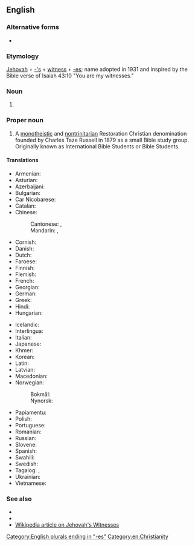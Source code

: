 ==English==

===Alternative forms===
* {{l|en|Jehovah's witnesses|Jehovah’s witnesses}} {{q|former spelling, now obsolete}}

===Etymology===
[[Jehovah]] + [[-'s]] + [[witness]] + [[-es]]; name adopted in 1931 and inspired by the Bible verse of Isaiah 43:10 "You are my witnesses."

===Noun===
{{head|en|noun form|head=[[Jehovah]][[-'s|'s]] [[witness|Witnesses]]}}

# {{plural of|en|Jehovah's Witness}}

===Proper noun===
{{en-proper noun|head=[[Jehovah]][[-'s|'s]] [[witness|Witnesses]]}}

# {{religion}} A [[monotheistic]] and [[nontrinitarian]] Restoration Christian denomination founded by Charles Taze Russell in 1879 as a small Bible study group. Originally known as International Bible Students or Bible Students.

====Translations====
{{trans-top|denomination}}
* Armenian: {{t|hy|Եհովայի վկաներ|p}}
* Asturian: {{t|ast|Testigos de Xehová}}
* Azerbaijani: {{t|az|Yehovanın Şahidləri}}
* Bulgarian: {{t|bg|Свидетелите на Йехова}}
* Car Nicobarese: {{t|caq|Vamënyen Yāvē}}
* Catalan: {{t|ca|Testimonis de Jehovà}}
* Chinese:
*: Cantonese: {{t|yue|耶和華見證人|sc=Hani}}, {{t|yue|耶和华见证人|tr=je4 wo4 waa4 gin3 zing3 jan4|sc=Hani}}
*: Mandarin: {{t+|cmn|耶和華見證人|sc=Hani}}, {{t+|cmn|耶和华见证人|tr=Yēhéhuá Jiànzhèngrén|sc=Hani}}
* Cornish: {{t|kw|Dustunyoryon Yehovah}}
* Danish: {{t|da|Jehovas Vidner|n-p}}
* Dutch: {{t|nl|Jehovah's Getuigen|p}}
* Faroese: {{t|fo|Jehova Vitni}}
* Finnish: {{t|fi|Jehovan todistajat}}
* Flemish: {{t|nl|Getuigen van Jehova|p}}
* French: {{t+|fr|Témoins de Jéhovah|m-p}}
* Georgian: {{t|ka|იეჰოვას მოწმეები}}
* German: {{t|de|Zeugen Jehovas|m-p}}
* Greek: {{t+|el|Μάρτυρες του Ιεχωβά|p}}
* Hindi: {{t|hi|यहोवा के साक्षी|m}}
* Hungarian: {{t+|hu|Jehova Tanúi|p}}
{{trans-mid}}
* Icelandic: {{t|is|Vottar Jehóva|p}}
* Interlingua: {{t|ia|Testes de Jehovah|p}}
* Italian: {{t|it|Testimoni di Geova|m-p}}
* Japanese: {{t|ja|エホバの証人|tr=Ehoba no Shōnin}}
* Khmer: {{t|km|សាក្សី​ព្រះ​យេហូវ៉ា}}
* Korean: {{t|ko|^여호와의 ^증인|tr=Yeohowa-ui Jeung-in}}
* Latin: {{t|la|Testes Iehova}}
* Latvian: {{t|lv|Jehovas liecinieki|p}}
* Macedonian: {{t|mk|Јеховини сведоци|m-p}}
* Norwegian:
*: Bokmål: {{t|nb|Jehovas vitner|n-p}}
*: Nynorsk: {{t|nn|Jehovas vitne|n-p}}
* Papiamentu: {{t|pap|Testigunan di Yehova}}
* Polish: {{t|pl|Świadkowie Jehowy|p}}
* Portuguese: {{t+|pt|Testemunhas de Jeová|f-p}}
* Romanian: {{t|ro|Martorii lui Iehova}}
* Russian: {{t|ru|Свиде́тели Иего́вы|m-p}}
* Slovene: {{t|sl|Jehovove priče|f-p}}
* Spanish: {{t|es|Testigos de Jehová|m-p}}
* Swahili: {{t|sw|Mashahidi wa Yehova}}
* Swedish: {{t|sv|Jehovas vittnen}}
* Tagalog: {{t|tl|Mga Saksi ni Jehova}}, {{t|tl|Mga Saksi ni Heoba}}
* Ukrainian: {{t|uk|Свідки Єгови|m-p}}
* Vietnamese: {{t|vi|Nhân chứng Giê-hô-va}}
{{trans-bottom}}

===See also===
* {{l|en|Jehovah's-Witness}}
* {{l|en|non-Witness}}
* [[w:Jehovah's_Witnesses|Wikipedia article on Jehovah's Witnesses]]

[[Category:English plurals ending in "-es"]]
[[Category:en:Christianity]]